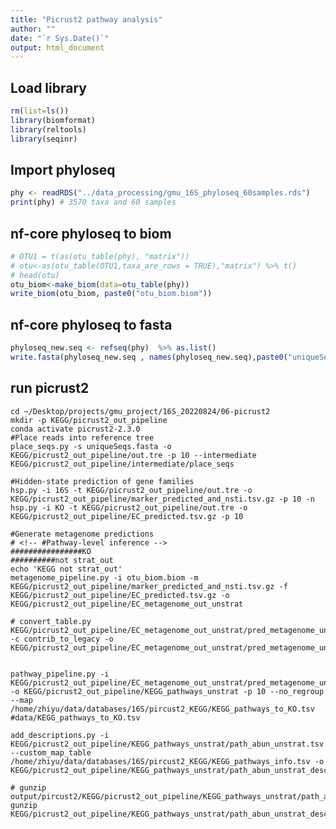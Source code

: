 ---
title: "Picrust2 pathway analysis"
author: ""
date: "`r Sys.Date()`"
output: html_document
---

## Load library
```{r load packages, results='hide', message=F, warning=F,include=F}
rm(list=ls())
library(biomformat)
library(reltools)
library(seqinr)
```


## Import phyloseq
```{r load data, message=F, warning=F,include=T}
phy <- readRDS("../data_processing/gmu_16S_phyloseq_60samples.rds")
print(phy) # 3570 taxa and 60 samples
```
## nf-core phyloseq to biom
```{r}
# OTU1 = t(as(otu_table(phy), "matrix"))
# otu<-as(otu_table(OTU1,taxa_are_rows = TRUE),"matrix") %>% t()
# head(otu)
otu_biom<-make_biom(data=otu_table(phy))
write_biom(otu_biom, paste0("otu_biom.biom"))
```

## nf-core phyloseq to fasta
```{r}
phyloseq_new.seq <- refseq(phy)  %>% as.list() 
write.fasta(phyloseq_new.seq , names(phyloseq_new.seq),paste0("uniqueSeqs.fasta"))
```

## run picrust2
```{shell}
cd ~/Desktop/projects/gmu_project/16S_20220824/06-picrust2
mkdir -p KEGG/picrust2_out_pipeline
conda activate picrust2-2.3.0
#Place reads into reference tree
place_seqs.py -s uniqueSeqs.fasta -o KEGG/picrust2_out_pipeline/out.tre -p 10 --intermediate KEGG/picrust2_out_pipeline/intermediate/place_seqs

#Hidden-state prediction of gene families
hsp.py -i 16S -t KEGG/picrust2_out_pipeline/out.tre -o KEGG/picrust2_out_pipeline/marker_predicted_and_nsti.tsv.gz -p 10 -n
hsp.py -i KO -t KEGG/picrust2_out_pipeline/out.tre -o KEGG/picrust2_out_pipeline/EC_predicted.tsv.gz -p 10

#Generate metagenome predictions
# <!-- #Pathway-level inference -->
################KO
##########not strat_out
echo 'KEGG not strat_out'
metagenome_pipeline.py -i otu_biom.biom -m KEGG/picrust2_out_pipeline/marker_predicted_and_nsti.tsv.gz -f KEGG/picrust2_out_pipeline/EC_predicted.tsv.gz -o KEGG/picrust2_out_pipeline/EC_metagenome_out_unstrat 

# convert_table.py KEGG/picrust2_out_pipeline/EC_metagenome_out_unstrat/pred_metagenome_unstrat.tsv.gz -c contrib_to_legacy -o KEGG/picrust2_out_pipeline/EC_metagenome_out_unstrat/pred_metagenome_unstrat.legacy.tsv.gz


pathway_pipeline.py -i KEGG/picrust2_out_pipeline/EC_metagenome_out_unstrat/pred_metagenome_unstrat.tsv.gz -o KEGG/picrust2_out_pipeline/KEGG_pathways_unstrat -p 10 --no_regroup --map /home/zhiyu/data/databases/16S/pircust2_KEGG/KEGG_pathways_to_KO.tsv #data/KEGG_pathways_to_KO.tsv

add_descriptions.py -i KEGG/picrust2_out_pipeline/KEGG_pathways_unstrat/path_abun_unstrat.tsv.gz --custom_map_table /home/zhiyu/data/databases/16S/pircust2_KEGG/KEGG_pathways_info.tsv -o KEGG/picrust2_out_pipeline/KEGG_pathways_unstrat/path_abun_unstrat_descrip.tsv.gz

# gunzip output/pircust2/KEGG/picrust2_out_pipeline/KEGG_pathways_unstrat/path_abun_contrib.tsv.gz
gunzip KEGG/picrust2_out_pipeline/KEGG_pathways_unstrat/path_abun_unstrat_descrip.tsv.gz

```


